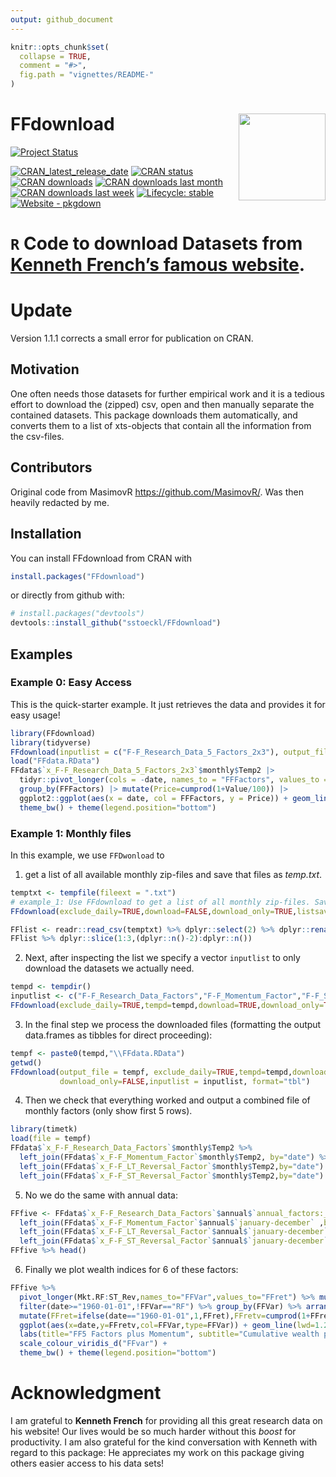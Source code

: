 ```yaml
---
output: github_document
---
```


<!-- README.md is generated from README.Rmd. Please edit that file -->

```r
knitr::opts_chunk$set(
  collapse = TRUE,
  comment = "#>",
  fig.path = "vignettes/README-"
)
```

# FFdownload <a href='https://github.com/sstoeckl/FFdownload'><img src='man/figures/logo.png' align="right" height="139" /></a>

<!-- badges: start -->
  [![Project Status](https://www.repostatus.org/badges/latest/active.svg)](https://www.repostatus.org/#active)

  [![CRAN_latest_release_date](https://www.r-pkg.org/badges/last-release/FFdownload)](https://cran.r-project.org/package=FFdownload)
  [![CRAN status](https://www.r-pkg.org/badges/version/FFdownload)](https://CRAN.R-project.org/package=FFdownload)
  [![CRAN downloads](https://cranlogs.r-pkg.org/badges/grand-total/FFdownload)](https://cranlogs.r-pkg.org/badges/grand-total/FFdownload)
  [![CRAN downloads last month](http://cranlogs.r-pkg.org/badges/FFdownload)](https://cran.r-project.org/package=FFdownload)
  [![CRAN downloads last week](http://cranlogs.r-pkg.org/badges/last-week/FFdownload)](https://cran.r-project.org/package=FFdownload)
  [![Lifecycle: stable](https://img.shields.io/badge/lifecycle-stable-brightgreen.svg)](https://lifecycle.r-lib.org/articles/stages.html#stable)
  [![Website - pkgdown](https://img.shields.io/website-up-down-green-red/https/sstoeckl.github.io/ffdownload.svg)](https://sstoeckl.github.io/ffdownload/)
<!-- badges: end -->

# `R` Code to download Datasets from [Kenneth French's famous website](http://mba.tuck.dartmouth.edu/pages/faculty/ken.french/data_library.html).

# Update

Version 1.1.1 corrects a small error for publication on CRAN.

## Motivation

One often needs those datasets for further empirical work and it is a tedious effort to download the (zipped) csv, open and then manually separate the contained datasets. This package downloads them automatically, and converts them to a list of xts-objects that contain all the information from the csv-files.

## Contributors

Original code from MasimovR <https://github.com/MasimovR/>. Was then heavily redacted by me.

## Installation

You can install FFdownload from CRAN with 
```r
install.packages("FFdownload")
```
or directly from github with:
```r
# install.packages("devtools")
devtools::install_github("sstoeckl/FFdownload")
```

## Examples

### Example 0: Easy Access

This is the quick-starter example. It just retrieves the data and provides it for easy usage!

```r
library(FFdownload)
library(tidyverse)
FFdownload(inputlist = c("F-F_Research_Data_5_Factors_2x3"), output_file = "FFdata.RData", format = "tbl")
load("FFdata.RData")
FFdata$`x_F-F_Research_Data_5_Factors_2x3`$monthly$Temp2 |>
  tidyr::pivot_longer(cols = -date, names_to = "FFFactors", values_to = "Value") |> 
  group_by(FFFactors) |> mutate(Price=cumprod(1+Value/100)) |>
  ggplot2::ggplot(aes(x = date, col = FFFactors, y = Price)) + geom_line(lwd=1.2) +
  theme_bw() + theme(legend.position="bottom")
```

### Example 1: Monthly files

In this example, we use `FFDwonload` to 

1.  get a list of all available monthly zip-files and save that files as *temp.txt*.

```r
temptxt <- tempfile(fileext = ".txt")
# example_1: Use FFdownload to get a list of all monthly zip-files. Save that list as temptxt.
FFdownload(exclude_daily=TRUE,download=FALSE,download_only=TRUE,listsave=temptxt)
```

```r
FFlist <- readr::read_csv(temptxt) %>% dplyr::select(2) %>% dplyr::rename(Files=x)
FFlist %>% dplyr::slice(1:3,(dplyr::n()-2):dplyr::n())
```

2.  Next, after inspecting the list we specify a vector `inputlist` to only download the datasets we actually need.

```r
tempd <- tempdir()
inputlist <- c("F-F_Research_Data_Factors","F-F_Momentum_Factor","F-F_ST_Reversal_Factor","F-F_LT_Reversal_Factor")
FFdownload(exclude_daily=TRUE,tempd=tempd,download=TRUE,download_only=TRUE,inputlist=inputlist)
```

3.  In the final step we process the downloaded files (formatting the output data.frames as tibbles for direct proceeding):

```r
tempf <- paste0(tempd,"\\FFdata.RData")
getwd()
FFdownload(output_file = tempf, exclude_daily=TRUE,tempd=tempd,download=FALSE,
           download_only=FALSE,inputlist = inputlist, format="tbl")
```

4. Then we check that everything worked and output a combined file of monthly factors (only show first 5 rows).

```r
library(timetk)
load(file = tempf)
FFdata$`x_F-F_Research_Data_Factors`$monthly$Temp2 %>% 
  left_join(FFdata$`x_F-F_Momentum_Factor`$monthly$Temp2, by="date") %>%
  left_join(FFdata$`x_F-F_LT_Reversal_Factor`$monthly$Temp2,by="date") %>%
  left_join(FFdata$`x_F-F_ST_Reversal_Factor`$monthly$Temp2,by="date") %>% head()
```

5. No we do the same with annual data:

```r
FFfive <- FFdata$`x_F-F_Research_Data_Factors`$annual$`annual_factors:_january-december` %>% 
  left_join(FFdata$`x_F-F_Momentum_Factor`$annual$`january-december` ,by="date") %>%
  left_join(FFdata$`x_F-F_LT_Reversal_Factor`$annual$`january-december`,by="date") %>%
  left_join(FFdata$`x_F-F_ST_Reversal_Factor`$annual$`january-december` ,by="date") 
FFfive %>% head()
```

6.  Finally we plot wealth indices for 6 of these factors:

```r
FFfive %>% 
  pivot_longer(Mkt.RF:ST_Rev,names_to="FFVar",values_to="FFret") %>% mutate(FFret=FFret/100,date=as.Date(date)) %>% 
  filter(date>="1960-01-01",!FFVar=="RF") %>% group_by(FFVar) %>% arrange(FFVar,date) %>%
  mutate(FFret=ifelse(date=="1960-01-01",1,FFret),FFretv=cumprod(1+FFret)-1) %>% 
  ggplot(aes(x=date,y=FFretv,col=FFVar,type=FFVar)) + geom_line(lwd=1.2) + scale_y_log10() +
  labs(title="FF5 Factors plus Momentum", subtitle="Cumulative wealth plots",ylab="cum. returns") + 
  scale_colour_viridis_d("FFvar") +
  theme_bw() + theme(legend.position="bottom")

```


# Acknowledgment

I am grateful to **Kenneth French** for providing all this great research data on his website! Our lives would be so much harder without this *boost* for productivity. I am also grateful for the kind conversation with Kenneth with regard to this package: He appreciates my work on this package giving others easier access to his data sets!
